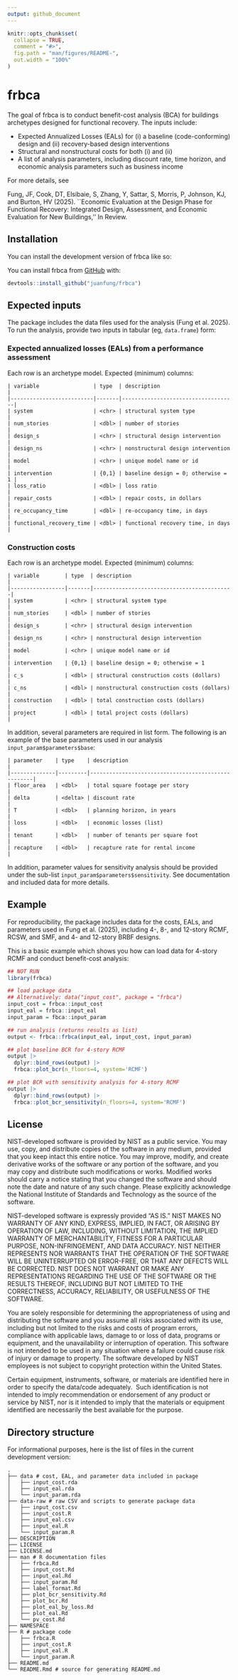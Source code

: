 ```yaml
---
output: github_document
---
```


<!-- README.md is generated from README.Rmd. Please edit that file -->

```r
knitr::opts_chunk$set(
  collapse = TRUE,
  comment = "#>",
  fig.path = "man/figures/README-",
  out.width = "100%"
)
```

# frbca

<!-- badges: start -->
<!-- badges: end -->

The goal of frbca is to conduct benefit-cost analysis (BCA) for buildings
archetypes designed for functional recovery. The inputs include:

- Expected Annualized Losses (EALs) for (i) a baseline (code-conforming) design
  and (ii) recovery-based design interventions
- Structural and nonstructural costs for both (i) and (ii)
- A list of analysis parameters, including discount rate, time horizon, and
  economic analysis parameters such as business income

For more details, see

Fung, JF, Cook, DT, Elsibaie, S, Zhang, Y, Sattar, S, Morris, P, Johnson, KJ,
and Burton, HV (2025). ``Economic Evaluation at the Design Phase for Functional
Recovery: Integrated Design, Assessment, and Economic Evaluation for New
Buildings,'' In Review.

## Installation

You can install the development version of frbca like so:

You can install frbca from [GitHub](https://github.com) with:

``` r
devtools::install_github("juanfung/frbca")
```

## Expected inputs

The package includes the data files used for the analysis (Fung et al. 2025). To
run the analysis, provide two inputs in tabular (eg, `data.frame`) form:

### Expected annualized losses (EALs) from a performance assessment

Each row is an archetype model. Expected (minimum) columns:

```
| variable                 | type  | description                        |
|--------------------------|-------|------------------------------------|
| system                   | <chr> | structural system type             |
| num_stories              | <dbl> | number of stories                  |
| design_s                 | <chr> | structural design intervention     |
| design_ns                | <chr> | nonstructural design intervention  |
| model                    | <chr> | unique model name or id            |
| intervention             | {0,1} | baseline design = 0; otherwise = 1 |
| loss_ratio               | <dbl> | loss ratio                         |
| repair_costs             | <dbl> | repair costs, in dollars           |
| re_occupancy_time        | <dbl> | re-occupancy time, in days         |
| functional_recovery_time | <dbl> | functional recovery time, in days  |
```

### Construction costs

Each row is an archetype model. Expected (minimum) columns:

```
| variable        | type  | description                                |
|-----------------|-------|--------------------------------------------|
| system          | <chr> | structural system type                     |
| num_stories     | <dbl> | number of stories                          |
| design_s        | <chr> | structural design intervention             |
| design_ns       | <chr> | nonstructural design intervention          |
| model           | <chr> | unique model name or id                    |
| intervention    | {0,1} | baseline design = 0; otherwise = 1         |
| c_s             | <dbl> | structural construction costs (dollars)    |
| c_ns            | <dbl> | nonstructural construction costs (dollars) |
| construction    | <dbl> | total construction costs (dollars)         |
| project         | <dbl> | total project costs (dollars)              |
```


In addition, several parameters are required in list form. The following is an
example of the base parameters used in our analysis
`input_param$parameters$base`:

```
| parameter    | type    | description                                        |
|--------------|---------|----------------------------------------------------|
| floor_area   | <dbl>   | total square footage per story                     |
| delta        | <delta> | discount rate                                      |
| T            | <dbl>   | planning horizon, in years                         |
| loss         | <dbl>   | economic losses (list)                             |
| tenant       | <dbl>   | number of tenants per square foot                  |
| recapture    | <dbl>   | recapture rate for rental income                   |
```

In addition, parameter values for sensitivity analysis should be provided under
the sub-list `input_param$parameters$sensitivity`. See documentation and
included data for more details.


## Example

For reproducibility, the package includes data for the costs, EALs, and
parameters used in Fung et al. (2025), including 4-, 8-, and 12-story RCMF,
RCSW, and SMF, and 4- and 12-story BRBF designs.

This is a basic example which shows you how can load data for 4-story RCMF and
conduct benefit-cost analysis:

```r
## NOT RUN
library(frbca)

## load package data
## Alternatively: data("input_cost", package = "frbca")
input_cost = frbca::input_cost
input_eal = frbca::input_eal
input_param = fbca::input_param

## run analysis (returns results as list)
output <- frbca::frbca(input_eal, input_cost, input_param)

## plot baseline BCR for 4-story RCMF
output |>
  dplyr::bind_rows(output) |>
  frbca::plot_bcr(n_floors=4, system='RCMF')

## plot BCR with sensitivity analysis for 4-story RCMF
output |>
  dplyr::bind_rows(output) |>
  frbca::plot_bcr_sensitivity(n_floors=4, system='RCMF')

```

## License

NIST-developed software is provided by NIST as a public service. You may use,
copy, and distribute copies of the software in any medium, provided that you
keep intact this entire notice. You may improve, modify, and create derivative
works of the software or any portion of the software, and you may copy and
distribute such modifications or works. Modified works should carry a notice
stating that you changed the software and should note the date and nature of any
such change. Please explicitly acknowledge the National Institute of Standards
and Technology as the source of the software.

NIST-developed software is expressly provided "AS IS." NIST MAKES NO WARRANTY OF
ANY KIND, EXPRESS, IMPLIED, IN FACT, OR ARISING BY OPERATION OF LAW, INCLUDING,
WITHOUT LIMITATION, THE IMPLIED WARRANTY OF MERCHANTABILITY, FITNESS FOR A
PARTICULAR PURPOSE, NON-INFRINGEMENT, AND DATA ACCURACY. NIST NEITHER REPRESENTS
NOR WARRANTS THAT THE OPERATION OF THE SOFTWARE WILL BE UNINTERRUPTED OR
ERROR-FREE, OR THAT ANY DEFECTS WILL BE CORRECTED. NIST DOES NOT WARRANT OR MAKE
ANY REPRESENTATIONS REGARDING THE USE OF THE SOFTWARE OR THE RESULTS THEREOF,
INCLUDING BUT NOT LIMITED TO THE CORRECTNESS, ACCURACY, RELIABILITY, OR
USEFULNESS OF THE SOFTWARE.

You are solely responsible for determining the appropriateness of using and
distributing the software and you assume all risks associated with its use,
including but not limited to the risks and costs of program errors, compliance
with applicable laws, damage to or loss of data, programs or equipment, and the
unavailability or interruption of operation. This software is not intended to be
used in any situation where a failure could cause risk of injury or damage to
property. The software developed by NIST employees is not subject to copyright
protection within the United States.

Certain equipment, instruments, software, or materials are identified here in
order to specify the data/code adequately.  Such identification is not intended
to imply recommendation or endorsement of any product or service by NIST, nor is
it intended to imply that the materials or equipment identified are necessarily
the best available for the purpose.

## Directory structure

For informational purposes, here is the list of files in the current development version:

```
.
├── data # cost, EAL, and parameter data included in package
│   ├── input_cost.rda
│   ├── input_eal.rda
│   └── input_param.rda
├── data-raw # raw CSV and scripts to generate package data
│   ├── input_cost.csv
│   ├── input_cost.R
│   ├── input_eal.csv
│   ├── input_eal.R
│   └── input_param.R
├── DESCRIPTION
├── LICENSE
├── LICENSE.md
├── man # R documentation files
│   ├── frbca.Rd
│   ├── input_cost.Rd
│   ├── input_eal.Rd
│   ├── input_param.Rd
│   ├── label_format.Rd
│   ├── plot_bcr_sensitivity.Rd
│   ├── plot_bcr.Rd
│   ├── plot_eal_by_loss.Rd
│   ├── plot_eal.Rd
│   └── pv_cost.Rd
├── NAMESPACE
├── R # package code
│   ├── frbca.R
│   ├── input_cost.R
│   ├── input_eal.R
│   └── input_param.R
├── README.md
└── README.Rmd # source for generating README.md
```
